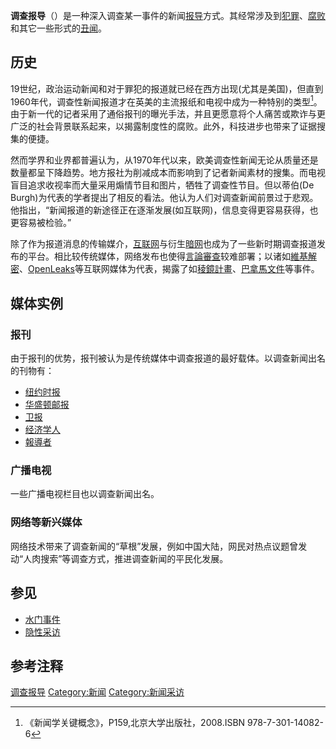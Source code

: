 '''调查报导'''（{{lang-en|Investigative journalism}}）是一种深入调查某一事件的新闻[[报导|报导]]方式。其经常涉及到[[犯罪|犯罪]]、[[腐败|腐败]]和其它一些形式的[[丑闻|丑闻]]。

== 历史 ==
19世纪，政治运动新闻和对于罪犯的报道就已经在西方出现(尤其是美国)，但直到1960年代，调查性新闻报道才在英美的主流报纸和电视中成为一种特别的类型<ref>《新闻学关键概念》，P159,北京大学出版社，2008.ISBN 978-7-301-14082-6</ref>。由于新一代的记者采用了通俗报刊的曝光手法，并且更愿意将个人痛苦或欺诈与更广泛的社会背景联系起来，以揭露制度性的腐败。此外，科技进步也带来了证据搜集的便捷。

然而学界和业界都普遍认为，从1970年代以来，欧美调查性新闻无论从质量还是数量都呈下降趋势。地方报社为削减成本而影响到了记者新闻素材的搜集。而电视盲目追求收视率而大量采用煽情节目和图片，牺牲了调查性节目。但以蒂伯(De Burgh)为代表的学者提出了相反的看法。他认为人们对调查新闻前景过于悲观。他指出，“新闻报道的新途径正在逐渐发展(如互联网)，信息变得更容易获得，也更容易被检验。”

除了作为报道消息的传输媒介，[[互联网|互联网]]与衍生[[暗网|暗网]]也成为了一些新时期调查报道发布的平台。相比较传统媒体，网络发布也使得[[言論審查|言論審查]]较难部署；以诸如[[維基解密|維基解密]]、[[OpenLeaks|OpenLeaks]]等互联网媒体为代表，揭露了如[[稜鏡計畫|稜鏡計畫]]、[[巴拿馬文件|巴拿馬文件]]等事件。

== 媒体实例 ==
=== 报刊 ===
由于报刊的优势，报刊被认为是传统媒体中调查报道的最好载体。以调查新闻出名的刊物有：
* [[纽约时报|纽约时报]]
* [[华盛顿邮报|华盛顿邮报]]
* [[卫报|卫报]]
* [[经济学人|经济学人]]
* [[報導者|報導者]]

=== 广播电视 ===
一些广播电视栏目也以调查新闻出名。

=== 网络等新兴媒体 ===
网络技术带来了调查新闻的“草根”发展，例如中国大陆，网民对热点议题曾发动“人肉搜索”等调查方式，推进调查新闻的平民化发展。

== 参见 ==
* [[水门事件|水门事件]]
* [[隐秘采访|隐性采访]]

== 参考注释 ==
<div class="references-small">
<references />
</div>

{{Authority control}}
[[Category:调查报导|]]
[[Category:新闻|Category:新闻]]
[[Category:新闻采访|Category:新闻采访]]